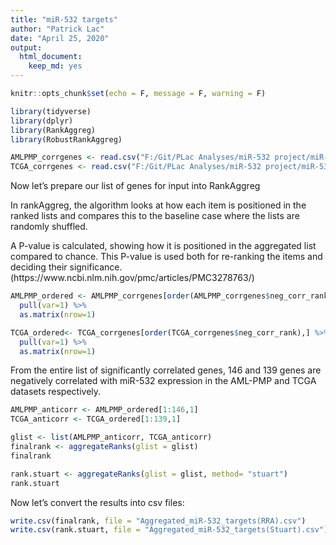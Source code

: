 ```yaml
---
title: "miR-532 targets"
author: "Patrick Lac"
date: "April 25, 2020"
output: 
  html_document: 
    keep_md: yes
---
```


```r
knitr::opts_chunk$set(echo = F, message = F, warning = F)
```

```r
library(tidyverse)
library(dplyr)
library(RankAggreg)
library(RobustRankAggreg)
```

```r
AMLPMP_corrgenes <- read.csv("F:/Git/PLac Analyses/miR-532 project/miR-532/miR-532 targets/Data/Gene_corr_miR-532_AMLPMP.csv")
TCGA_corrgenes <- read.csv("F:/Git/PLac Analyses/miR-532 project/miR-532/miR-532 targets/Data/Gene_corr_miR-532_TCGA.csv")
```

Now let's prepare our list of genes for input into RankAggreg 

In rankAggreg, the algorithm looks at how each item is positioned in the ranked lists and compares this to the baseline case where the  lists are randomly shuffled. 

A P-value is calculated, showing how it is positioned in the aggregated list compared to chance. This P-value is used both for re-ranking the items and deciding their significance. (https://www.ncbi.nlm.nih.gov/pmc/articles/PMC3278763/)

```r
AMLPMP_ordered <- AMLPMP_corrgenes[order(AMLPMP_corrgenes$neg_corr_rank),] %>%
  pull(var=1) %>%
  as.matrix(nrow=1)

TCGA_ordered<- TCGA_corrgenes[order(TCGA_corrgenes$neg_corr_rank),] %>%
  pull(var=1) %>%
  as.matrix(nrow=1)
```

From the entire list of significantly correlated genes, 146 and 139 genes are negatively correlated with miR-532 expression in the AML-PMP and TCGA datasets respectively.

```r
AMLPMP_anticorr <- AMLPMP_ordered[1:146,1]
TCGA_anticorr <- TCGA_ordered[1:139,1]

glist <- list(AMLPMP_anticorr, TCGA_anticorr)
finalrank <- aggregateRanks(glist = glist)
finalrank

rank.stuart <- aggregateRanks(glist = glist, method= "stuart")
rank.stuart
```

Now let's convert the results into csv files:
``` r
write.csv(finalrank, file = "Aggregated_miR-532_targets(RRA).csv")
write.csv(rank.stuart, file = "Aggregated_miR-532_targets(Stuart).csv")
```